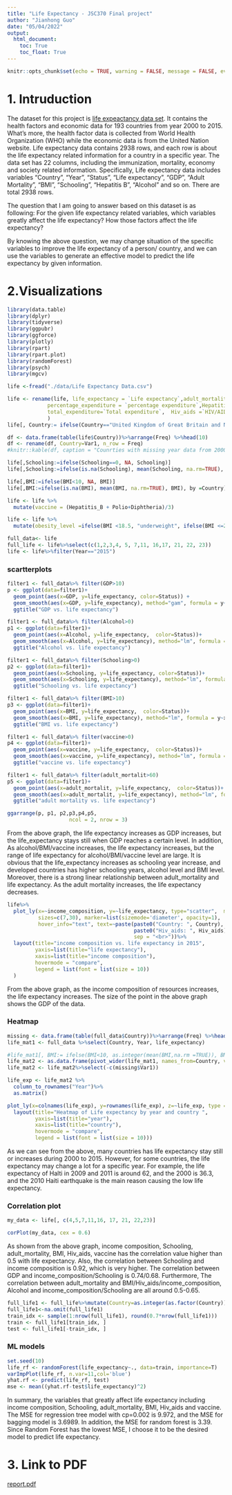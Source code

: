 ```yaml
---
title: "Life Expectancy - JSC370 Final project"
author: "Jianhong Guo"
date: "05/04/2022"
output: 
  html_document:
    toc: True
    toc_float: True
---
```


```r
knitr::opts_chunk$set(echo = TRUE, warning = FALSE, message = FALSE, eval=TRUE)
```

# 1. Intruduction

The dataset for this project is [life expeactancy data set](https://www.kaggle.com/kumarajarshi/life-expectancy-who). It contains the health factors and economic data for 193 countries from year 2000 to 2015. What's more, the health factor data is collected from World Health Organization (WHO) while the economic data is from the United Nation website. Life expectancy data contains 2938 rows, and each row is about the life expectancy related information for a country in a specific year. The data set has 22 columns, including the immunization, mortality, economy and society related information. Specifically, Life expectancy data includes variables "Country", "Year", "Status", "Life expectancy", "GDP", "Adult Mortality", "BMI", "Schooling", "Hepatitis B", "Alcohol" and so on. There are total 2938 rows.

The question that I am going to answer based on this dataset is as following:
For the given life expectancy related variables, which variables greatly affect the life expectancy? How those factors affect the life expectancy?

By knowing the above question, we may change situation of the specific variables to improve the life expectancy of a person/ country, and we can use the variables to generate an effective model to predict the life expectancy by given information.


# 2.Visualizations

```r
library(data.table)
library(dplyr)
library(tidyverse)
library(ggpubr)
library(ggforce)
library(plotly)
library(rpart)
library(rpart.plot)
library(randomForest)
library(psych)
library(mgcv)

```



```r
life <-fread("./data/Life Expectancy Data.csv")
```



```r
life <- rename(life, life_expectancy = `Life expectancy`,adult_mortalit = `Adult Mortality`, infant_deaths = `infant deaths`,
             percentage_expenditure = `percentage expenditure`,Hepatitis_B= `Hepatitis B`, under_five_deaths = `under-five deaths`,
             total_expenditure=`Total expenditure`,  Hiv_aids =`HIV/AIDS`, thinness_1_19=`thinness  1-19 years`,thinness_5_9=`thinness 5-9 years`,income_composition=`Income composition of resources`
             )
life[, Country:= ifelse(Country=="United Kingdom of Great Britain and Northern Ireland", "United Kingdom", ifelse(Country=="Democratic People's Republic of Korea","Korea", ifelse(Country=="The former Yugoslav republic of Macedonia", "Macedonia",Country )))]

```



```r

df <- data.frame(table(life$Country))%>%arrange(Freq) %>%head(10)
df <- rename(df, Country=Var1, n_row = Freq)
#knitr::kable(df, caption = "Counrties with missing year data from 2000 to 2015")

```



```r

life[,Schooling:=ifelse(Schooling==0, NA, Schooling)]
life[,Schooling:=ifelse(is.na(Schooling), mean(Schooling, na.rm=TRUE), Schooling), by =Country]

life[,BMI:=ifelse(BMI<10, NA, BMI)]
life[,BMI:=ifelse(is.na(BMI), mean(BMI, na.rm=TRUE), BMI), by =Country]


```



```r

life <- life %>% 
  mutate(vaccine = (Hepatitis_B + Polio+Diphtheria)/3)

```



```r
  
life <- life %>% 
  mutate(obesity_level =ifelse(BMI <18.5, "underweight", ifelse(BMI <=24.9, "normal", ifelse(BMI<=29.9, "overweight", "obese"))))

```



```r

full_data<- life
full_life <- life%>%select(c(1,2,3,4, 5, 7,11, 16,17, 21, 22, 23))
life <- life%>%filter(Year=="2015")
```

### scartterplots

```r
filter1 <- full_data%>% filter(GDP>10)
p <- ggplot(data=filter1)+
  geom_point(aes(x=GDP, y=life_expectancy, color=Status)) +
  geom_smooth(aes(x=GDP, y=life_expectancy), method="gam", formula = y~x)+
  ggtitle("GDP vs. life expectancy")

filter1 <- full_data%>% filter(Alcohol>0)
p1 <- ggplot(data=filter1)+
  geom_point(aes(x=Alcohol, y=life_expectancy,  color=Status))+
  geom_smooth(aes(x=Alcohol, y=life_expectancy), method="lm", formula = y~x)+
  ggtitle("Alcohol vs. life expectancy")

filter1 <- full_data%>% filter(Schooling>0)
p2 <- ggplot(data=filter1)+
  geom_point(aes(x=Schooling, y=life_expectancy, color=Status))+
  geom_smooth(aes(x=Schooling, y=life_expectancy), method="lm", formula = y~x)+ 
  ggtitle("Schooling vs. life expectancy")

filter1 <- full_data%>% filter(BMI>10)
p3 <- ggplot(data=filter1)+
  geom_point(aes(x=BMI, y=life_expectancy,  color=Status))+
  geom_smooth(aes(x=BMI, y=life_expectancy), method="lm", formula = y~x)+
  ggtitle("BMI vs. life expectancy")

filter1 <- full_data%>% filter(vaccine>0)
p4 <- ggplot(data=filter1)+
  geom_point(aes(x=vaccine, y=life_expectancy,  color=Status))+
  geom_smooth(aes(x=vaccine, y=life_expectancy), method="lm", formula = y~x)+
  ggtitle("vaccine vs. life expectancy")

filter1 <- full_data%>% filter(adult_mortalit>60)
p5 <- ggplot(data=filter1)+
  geom_point(aes(x=adult_mortalit, y=life_expectancy,  color=Status))+
  geom_smooth(aes(x=adult_mortalit, y=life_expectancy), method="lm", formula = y~x)+
  ggtitle("adult mortality vs. life expectancy")

ggarrange(p, p1, p2,p3,p4,p5,
                    ncol = 2, nrow = 3)

```



 From the above graph, the life expectancy increases as GDP increases, but the life_expectancy stays still when GDP reaches a certain level. In addition, As alcohol/BMI/vaccine increases, the life expectancy increases, but the range of life expectancy for alcohol/BMI/vaccine level are large. 
  It is obvious that the life_expectancy increases as schooling year increase, and developed countries has higher schooling years, alcohol level and BMI level. Moreover, there is a strong linear relationship between adult_mortality and life expectancy. As the adult mortality increases, the life expectancy decreases.


```r
life%>% 
  plot_ly(x=~income_composition, y=~life_expectancy, type="scatter",  mode='markers', color=~Country, size=~Hiv_aids,
          sizes=c(7,30), marker=list(sizemode='diameter', opacity=1),
          hover_info="text", text=~paste(paste0("Country: ", Country),
                                         paste0("Hiv_aids: ", Hiv_aids),
                                         sep = "<br>"))%>%
  layout(title="income composition vs. life expectancy in 2015", 
         yaxis=list(title="life expectancy"),
         xaxis=list(title="income composition"),
         hovermode = "compare",
         legend = list(font = list(size = 10))
  )
```

From the above graph, as the income composition of resources increases, the life expectancy increases. The size of the point in the above graph shows the GDP of the data. 


### Heatmap

```r
missing <- data.frame(table(full_data$Country))%>%arrange(Freq) %>%head(10)
life_mat1 <- full_data %>%select(Country, Year, life_expectancy)

#life_mat1[, BMI:= ifelse(BMI<10, as.integer(mean(BMI,na.rm =TRUE)), BMI), by = .(Country)]
life_mat2 <- as.data.frame(pivot_wider(life_mat1, names_from=Country, values_from = life_expectancy))
life_mat2 <- life_mat2%>%select(-c(missing$Var1))

life_exp <- life_mat2 %>%
  column_to_rownames("Year")%>%
  as.matrix()

plot_ly(x=colnames(life_exp), y=rownames(life_exp), z=~life_exp, type = 'heatmap')%>%
  layout(title="Heatmap of Life expectancy by year and country ", 
         yaxis=list(title="year"),
         xaxis=list(title="country"),
         hovermode = "compare",
         legend = list(font = list(size = 10)))

```


 As we can see from the above, many countries has life expectancy stay still or increases during 2000 to 2015. However, for some countries, the life expectancy may change a lot for a specific year. For example, the life expectancy of Halti in 2009 and 2011 is around 62, and the 2000 is 36.3, and the 2010 Haiti earthquake is the main reason causing the low life expectancy.
  

### Correlation plot


```r

my_data <- life[, c(4,5,7,11,16, 17, 21, 22,23)]

corPlot(my_data, cex = 0.6)

```


As shown from the above graph, income composition, Schooling, adult_mortality, BMI, Hiv_aids, vaccine has the correlation value higher than 0.5 with life expectancy.
Also, the correlation between Schooling and income composition is 0.92, which is very higher. The correlation between GDP and income_composition/Schooling is 0.74/0.68. Furthermore, The correlation between adult_mortality and BMI/Hiv_aids/income_composition, Alcohol and income_composition/Schooling are all around 0.5-0.65. 



```r
full_life1 <- full_life%>%mutate(Country=as.integer(as.factor(Country)))
full_life1<-na.omit(full_life1)
train_idx <- sample(1:nrow(full_life1), round(0.7*nrow(full_life1)))
train <- full_life1[train_idx, ]
test <- full_life1[-train_idx, ]
```


### ML models

```r
set.seed(10)
life_rf <- randomForest(life_expectancy~., data=train, importance=T)
varImpPlot(life_rf, n.var=11,col='blue')
yhat.rf <- predict(life_rf, test)
mse <- mean((yhat.rf-test$life_expectancy)^2)
```
In summary, the variables that greatly affect life expectancy including income composition, Schooling, adult_mortality, BMI, Hiv_aids and vaccine.
The MSE for regression tree model with cp=0.002 is 9.972, and the MSE for bagging model is 3.6989. In addition, the MSE for random forest is 3.39. Since Random Forest has the lowest MSE, I choose it to be the desired model to predict life expectancy.


# 3. Link to PDF 

[report.pdf](https://github.com/Jianhong-Guo/Life_expectancy_Analysis_JSC370/blob/main/report.pdf)
